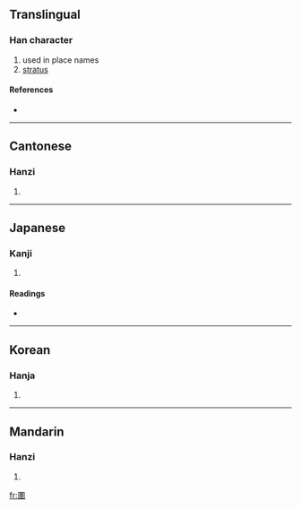==Translingual==

===Han character===
{{Han char|rn=31|rad=囗|as=13|sn=16|four=6040<sub>1</sub>|canj=田田中十 (WWLJ)}}

# used in place names
# [[stratus]]

====References====
* {{Han ref|kx=0221.110|dkj=04850|dj=0453.110|hdz=10726.150|uh=571B|ud=22299|bh=E948|bd=59720}}

----

==Cantonese==

===Hanzi===
{{yue-hanzi|jyut=|y=yik6}}

# {{defn|Cantonese}}

----

==Japanese==

===Kanji===
{{ja-kanji|grade=|rs=囗13}}

# {{defn|Japanese}}

====Readings====
* {{ja-readings|on=[[えき]] (eki), [[やく]] (yaku)|kun=[[めぐりゆく]] (meguriyuku)}}

----

==Korean==

===Hanja===
{{ko-hanja|hangeul=[[역]]|rv=yeok|mr=yŏk}}

# {{defn|Korean}}

----

==Mandarin==

===Hanzi===
{{cmn-hanzi|pin=[[yì]] ([[yi4]])|wg=i<sup>4</sup>}}

# {{defn|Mandarin}}

[[fr:圛]]